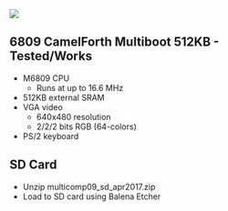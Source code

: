 <img src="http://land-boards.com/blwiki/images/3/35/RETRO-EP4CE15-P958-720PX.jpg"></img>

== 6809 CamelForth Multiboot  512KB - Tested/Works ==

* M6809 CPU
** Runs at up to 16.6 MHz
* 512KB external SRAM
* VGA video
** 640x480 resolution
** 2/2/2 bits RGB (64-colors)
* PS/2 keyboard

== SD Card ==

* Unzip multicomp09_sd_apr2017.zip
* Load to SD card using Balena Etcher
